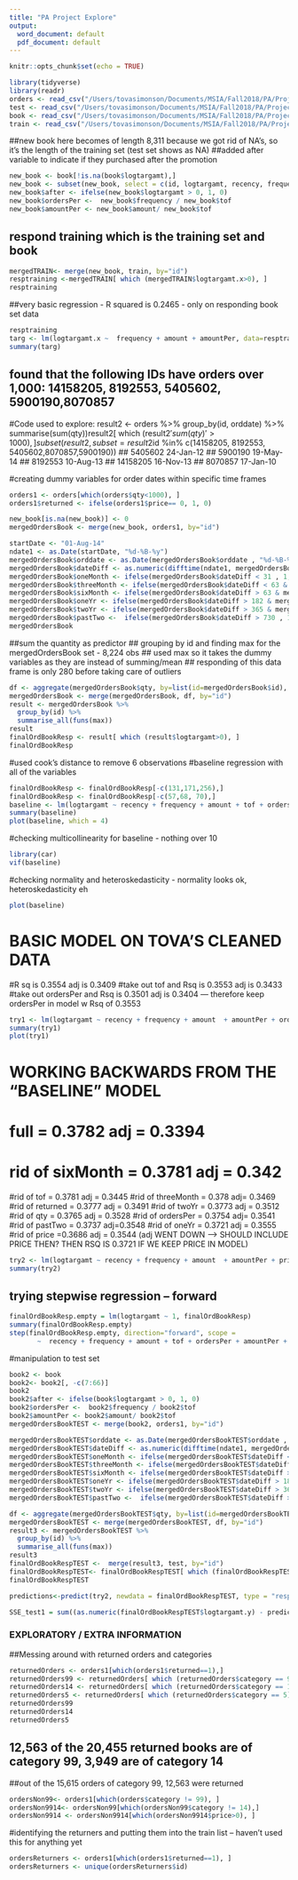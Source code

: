 ```yaml
---
title: "PA Project Explore"
output:
  word_document: default
  pdf_document: default
---
```


```r
knitr::opts_chunk$set(echo = TRUE)
```

```r
library(tidyverse)
library(readr)
orders <- read_csv("/Users/tovasimonson/Documents/MSIA/Fall2018/PA/Project/ordersall.csv")
test <- read_csv("/Users/tovasimonson/Documents/MSIA/Fall2018/PA/Project/booktest.csv")
book <- read_csv("/Users/tovasimonson/Documents/MSIA/Fall2018/PA/Project/book.csv")
train <- read_csv("/Users/tovasimonson/Documents/MSIA/Fall2018/PA/Project/booktrain.csv")
```


##new book here becomes of length 8,311 because we got rid of NA's, so it's the length of the training set (test set shows as NA)
##added after variable to indicate if they purchased after the promotion
```r
new_book <- book[!is.na(book$logtargamt),]
new_book <- subset(new_book, select = c(id, logtargamt, recency, frequency, amount, tof))
new_book$after <- ifelse(new_book$logtargamt > 0, 1, 0)
new_book$ordersPer <-  new_book$frequency / new_book$tof
new_book$amountPer <- new_book$amount/ new_book$tof
```


## respond training which is the training set and book
```r
mergedTRAIN<- merge(new_book, train, by="id")
resptraining <-mergedTRAIN[ which (mergedTRAIN$logtargamt.x>0), ]
resptraining
```

##very basic regression - R squared is 0.2465 - only on responding book set data
```r
resptraining
targ <- lm(logtargamt.x ~  frequency + amount + amountPer, data=resptraining)
summary(targ)
```


## found that the following IDs have orders over 1,000: 14158205, 8192553, 5405602, 5900190,8070857
#Code used to explore: 
result2 <- orders %>%
  group_by(id, orddate) %>%
  summarise(sum(qty))result2[ which (result2$'sum(qty)'>1000), ]
  subset( result2, subset= result2$id %in% c(14158205, 8192553, 5405602,8070857,5900190))
## 5405602	24-Jan-12
## 5900190	19-May-14
## 8192553	10-Aug-13
## 14158205	16-Nov-13
## 8070857	17-Jan-10


#creating dummy variables for order dates within specific time frames 
```r
orders1 <- orders[which(orders$qty<1000), ]
orders1$returned <- ifelse(orders1$price== 0, 1, 0)

new_book[is.na(new_book)] <- 0
mergedOrdersBook <- merge(new_book, orders1, by="id")

startDate <- "01-Aug-14"
ndate1 <- as.Date(startDate, "%d-%B-%y")
mergedOrdersBook$orddate <- as.Date(mergedOrdersBook$orddate , "%d-%B-%y")
mergedOrdersBook$dateDiff <- as.numeric(difftime(ndate1, mergedOrdersBook$orddate), units="days")
mergedOrdersBook$oneMonth <- ifelse(mergedOrdersBook$dateDiff < 31 , 1, 0)
mergedOrdersBook$threeMonth <- ifelse(mergedOrdersBook$dateDiff < 63 & mergedOrdersBook$dateDiff >31, 1, 0)
mergedOrdersBook$sixMonth <- ifelse(mergedOrdersBook$dateDiff > 63 & mergedOrdersBook$dateDiff <183 , 1, 0)
mergedOrdersBook$oneYr <- ifelse(mergedOrdersBook$dateDiff > 182 & mergedOrdersBook$dateDiff < 365 , 1, 0)
mergedOrdersBook$twoYr <- ifelse(mergedOrdersBook$dateDiff > 365 & mergedOrdersBook$dateDiff < 730 , 1, 0)
mergedOrdersBook$pastTwo <-  ifelse(mergedOrdersBook$dateDiff > 730 , 1, 0)
mergedOrdersBook
```


##sum the quantity as predictor
## grouping by id and finding max for the mergedOrdersBook set - 8,224 obs
## used max so it takes the dummy variables as they are instead of summing/mean
## responding of this data frame is only 280 before taking care of outliers
```r
df <- aggregate(mergedOrdersBook$qty, by=list(id=mergedOrdersBook$id), FUN=sum)
mergedOrdersBook <- merge(mergedOrdersBook, df, by="id")
result <- mergedOrdersBook %>%
  group_by(id) %>%
  summarise_all(funs(max))
result
finalOrdBookResp <- result[ which (result$logtargamt>0), ]
finalOrdBookResp
```


#used cook's distance to remove 6 observations
#baseline regression with all of the variables
```r
finalOrdBookResp <- finalOrdBookResp[-c(131,171,256),]
finalOrdBookResp <- finalOrdBookResp[-c(57,68, 70),]
baseline <- lm(logtargamt ~ recency + frequency + amount + tof + ordersPer + amountPer + qty + price + returned + oneMonth + threeMonth + sixMonth + oneYr + twoYr + pastTwo, data=finalOrdBookResp)
summary(baseline)
plot(baseline, which = 4)
```

#checking multicollinearity for baseline - nothing over 10
```r
library(car)
vif(baseline)
```

#checking normality and heteroskedasticity - normality looks ok, heteroskedasticity eh
```r
plot(baseline)
```

# BASIC MODEL ON TOVA'S CLEANED DATA 
#R sq is 0.3554     adj is  0.3409 
#take out tof and Rsq is  0.3553  adj is  0.3433 
#take out ordersPer and Rsq is 0.3501    adj is 0.3404 --- therefore keep ordersPer in model w Rsq of 0.3553
```r
try1 <- lm(logtargamt ~ recency + frequency + amount  + amountPer + ordersPer , data=finalOrdBookResp)
summary(try1)
plot(try1)
```


# WORKING BACKWARDS FROM THE "BASELINE" MODEL

# full =  0.3782      adj = 0.3394 
# rid of sixMonth = 0.3781  adj =  0.342 
#rid of tof = 0.3781    adj =  0.3445 
#rid of threeMonth = 0.378     adj=  0.3469 
#rid of returned =  0.3777    adj =  0.3491 
#rid of twoYr = 0.3773    adj =  0.3512 
#rid of qty =  0.3765    adj = 0.3528 
#rid of ordersPer  = 0.3754   adj= 0.3541 
#rid of pastTwo = 0.3737    adj=0.3548 
#rid of oneYr =  0.3721   adj = 0.3555 
#rid of price =0.3686   adj = 0.3544   (adj WENT DOWN --> SHOULD INCLUDE PRICE THEN?   THEN RSQ IS 0.3721 IF WE KEEP PRICE IN MODEL)
```r
try2 <- lm(logtargamt ~ recency + frequency + amount  + amountPer + price   + oneMonth  + x, data=finalOrdBookResp)
summary(try2)
```

## trying stepwise regression -- forward
```r
finalOrdBookResp.empty = lm(logtargamt ~ 1, finalOrdBookResp)
summary(finalOrdBookResp.empty)
step(finalOrdBookResp.empty, direction="forward", scope = 
       ~  recency + frequency + amount + tof + ordersPer + amountPer + qty + price + returned + oneMonth + threeMonth + sixMonth + oneYr + twoYr + pastTwo + x)
```



#manipulation to test set
```r
book2 <- book
book2<- book2[, -c(7:66)]
book2
book2$after <- ifelse(book$logtargamt > 0, 1, 0)
book2$ordersPer <-  book2$frequency / book2$tof
book2$amountPer <- book2$amount/ book2$tof
mergedOrdersBookTEST <- merge(book2, orders1, by="id")
```


```r
mergedOrdersBookTEST$orddate <- as.Date(mergedOrdersBookTEST$orddate , "%d-%B-%y")
mergedOrdersBookTEST$dateDiff <- as.numeric(difftime(ndate1, mergedOrdersBookTEST$orddate), units="days")
mergedOrdersBookTEST$oneMonth <- ifelse(mergedOrdersBookTEST$dateDiff < 31 , 1, 0)
mergedOrdersBookTEST$threeMonth <- ifelse(mergedOrdersBookTEST$dateDiff < 63 & mergedOrdersBookTEST$dateDiff >31, 1, 0)
mergedOrdersBookTEST$sixMonth <- ifelse(mergedOrdersBookTEST$dateDiff > 63 & mergedOrdersBookTEST$dateDiff <183 , 1, 0)
mergedOrdersBookTEST$oneYr <- ifelse(mergedOrdersBookTEST$dateDiff > 182 & mergedOrdersBookTEST$dateDiff < 365 , 1, 0)
mergedOrdersBookTEST$twoYr <- ifelse(mergedOrdersBookTEST$dateDiff > 365 & mergedOrdersBookTEST$dateDiff < 730 , 1, 0)
mergedOrdersBookTEST$pastTwo <-  ifelse(mergedOrdersBookTEST$dateDiff > 730 , 1, 0)
```


```r
df <- aggregate(mergedOrdersBookTEST$qty, by=list(id=mergedOrdersBookTEST$id), FUN=sum)
mergedOrdersBookTEST <- merge(mergedOrdersBookTEST, df, by="id")
result3 <- mergedOrdersBookTEST %>%
  group_by(id) %>%
  summarise_all(funs(max))
result3
finalOrdBookRespTEST <-  merge(result3, test, by="id")
finalOrdBookRespTEST<- finalOrdBookRespTEST[ which (finalOrdBookRespTEST$logtargamt.y>0), ]
finalOrdBookRespTEST
```


```r
predictions<-predict(try2, newdata = finalOrdBookRespTEST, type = "response")
```

```r
SSE_test1 = sum((as.numeric(finalOrdBookRespTEST$logtargamt.y) - predictions)^2); SSE_test1
```



### EXPLORATORY / EXTRA INFORMATION

##Messing around with returned orders and categories
```r
returnedOrders <- orders1[which(orders1$returned==1),]
returnedOrders99 <- returnedOrders[ which (returnedOrders$category == 99), ]
returnedOrders14 <- returnedOrders[ which (returnedOrders$category == 14), ]
returnedOrders5 <- returnedOrders[ which (returnedOrders$category == 5), ]
returnedOrders99
returnedOrders14
returnedOrders5
```


## 12,563 of the 20,455 returned books are of category 99, 3,949 are of category 14
##out of the 15,615 orders of category 99, 12,563 were returned 
```r
ordersNon99<- orders1[which(orders$category != 99), ]
ordersNon9914<- ordersNon99[which(ordersNon99$category != 14),]
ordersNon9914 <- ordersNon9914[which(ordersNon9914$price>0), ]
```

#identifying the returners and putting them into the train list -- haven't used this for anything yet
```r
ordersReturners <- orders1[which(orders1$returned==1), ]
ordersReturners <- unique(ordersReturners$id)
```



```r
```